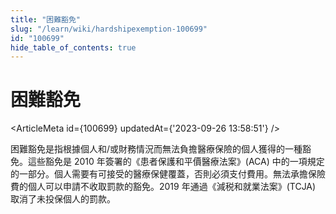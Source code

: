 ```yaml
---
title: "困難豁免"
slug: "/learn/wiki/hardshipexemption-100699"
id: "100699"
hide_table_of_contents: true
---
```



# 困難豁免

<ArticleMeta id={100699} updatedAt={'2023-09-26 13:58:51'} />
<div className='border-solid border-b border-t-0 my-4 border-[var(--ifm-color-gray-300)]' />

困難豁免是指根據個人和/或財務情況而無法負擔醫療保險的個人獲得的一種豁免。這些豁免是 2010 年簽署的《患者保護和平價醫療法案》(ACA) 中的一項規定的一部分。個人需要有可接受的醫療保健覆蓋，否則必須支付費用。無法承擔保險費的個人可以申請不收取罰款的豁免。2019 年通過《減税和就業法案》(TCJA) 取消了未投保個人的罰款。
